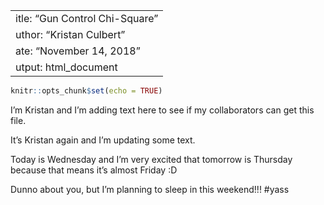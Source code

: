  ---
title: "Gun Control Chi-Square"
author: "Kristan Culbert"
date: "November 14, 2018"
output: html_document
---

```r
knitr::opts_chunk$set(echo = TRUE)
```

I'm Kristan and I'm adding text here to see if my collaborators can get this file. 

It's Kristan again and I'm updating some text. 

Today is Wednesday and I'm very excited that tomorrow is Thursday because that means it's almost Friday :D

Dunno about you, but I'm planning to sleep in this weekend!!! #yass